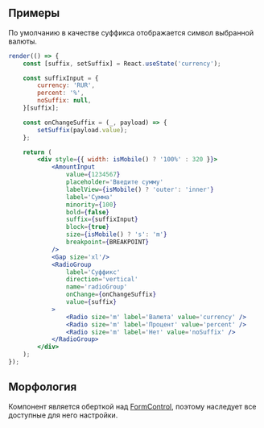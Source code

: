 ## Примеры

По умолчанию в качестве суффикса отображается символ выбранной валюты.

```jsx live
render(() => {
    const [suffix, setSuffix] = React.useState('currency');

    const suffixInput = {
        currency: 'RUR',
        percent: '%',
        noSuffix: null,
    }[suffix];

    const onChangeSuffix = (_, payload) => {
        setSuffix(payload.value);
    };

    return (
        <div style={{ width: isMobile() ? '100%' : 320 }}>
            <AmountInput 
                value={1234567} 
                placeholder='Введите сумму'
                labelView={isMobile() ? 'outer': 'inner'}
                label='Сумма' 
                minority={100} 
                bold={false} 
                suffix={suffixInput}
                block={true}
                size={isMobile() ? 's': 'm'}
                breakpoint={BREAKPOINT}
            />
            <Gap size='xl'/>
            <RadioGroup
                label='Суффикс'
                direction='vertical'
                name='radioGroup'
                onChange={onChangeSuffix}
                value={suffix}
            >
                <Radio size='m' label='Валюта' value='currency' />
                <Radio size='m' label='Процент' value='percent' />
                <Radio size='m' label='Нет' value='noSuffix' />
            </RadioGroup>
        </div>
    );
});
```

## Морфология

Компонент является оберткой над [FormControl](?path=/docs/formcontrol--docs), поэтому наследует все доступные для него настройки.
